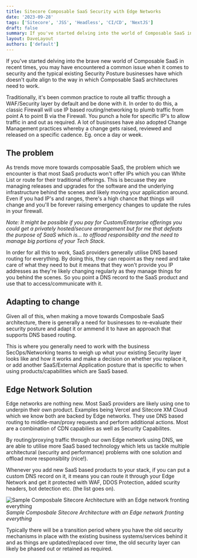 ```yaml
---
title: Sitecore Composable SaaS Security with Edge Networks
date: '2023-09-28'
tags: ['Sitecore', 'JSS', 'Headless', 'CI/CD', 'NextJS']
draft: false
summary: If you've started delving into the world of Composable SaaS in recent times, you may have encountered a common issue when it comes to security and the typical existing Security Posture businesses have which doesn't quite align to the way in which Composable SaaS architectures need to work.
layout: DaveLayout
authors: ['default']
---
```

If you've started delving into the brave new world of Composable SaaS in recent times, you may have encountered a common issue when it comes to security and the typical existing Security Posture businesses have which doesn't quite align to the way in which Composable SaaS architectures need to work.

Traditionally, it's been common practice to route all traffic through a WAF/Security layer by default and be done with it. In order to do this, a classic Firewall will use IP based routing/networking to plumb traffic from point A to point B via the Firewall. You punch a hole for specific IP's to allow traffic in and out as required. A lot of businsses have also adopted Change Management practices whereby a change gets raised, reviewed and released on a specific cadence. Eg. once a day or week.

## The problem

As trends move more towards composable SaaS, the problem which we encounter is that most SaaS products won't offer IPs which you can White List or route for their traditional offerings. This is becuase they are managing releases and upgrades for the software and the underlying infrastructure behind the scenes and likely moving your application around. Even if you had IP's and ranges, there's a high chance that things will change and you'll be forever raising emergency changes to update the rules in your firewall.

<i>Note: It might be possible if you pay for Custom/Enterprise offerings you could get a privately hosted/secure arrangement but for me that defeats the purpose of SaaS which is... to offload responsiblity and the need to manage big portions of your Tech Stack.</i>

In order for all this to work, SaaS providers generally utilise DNS based routing for everything. By doing this, they can repoint as they need and take care of what they need to but it means that they won't provide you IP addresses as they're likely changing regularly as they manage things for you behind the scenes. So you point a DNS record to the SaaS product and use that to access/communicate with it.

## Adapting to change

Given all of this, when making a move towards Composbale SaaS architecture, there is generally a need for businesses to re-evaluate their security posture and adapt it or ammend it to have an approach that supports DNS based routing.

This is where you generally need to work with the business SecOps/Networking teams to weigh up what your existing Security layer looks like and how it works and make a decision on whether you replace it, or add another SaaS/External Application posture that is specific to when using products/capabilities which are SaaS based.

## Edge Network Solution

Edge networks are nothing new. Most SaaS providers are likely using one to underpin their own product. Examples being Vercel and Sitecore XM Cloud which we know both are backed by Edge networks. They use DNS based routing to middle-man/proxy requests and perform additional actions. Most are a combination of CDN capabilies as well as Security Capabilites.

By routing/proxying traffic through our own Edge network using DNS, we are able to utilise more SaaS based technology which lets us tackle multiple architectural (security and performance) problems with one solution and offload more responsiblity (nice!).

Whenever you add new SaaS based products to your stack, if you can put a custom DNS record on it, it means you can route it through your Edge Network and get it protected with WAF, DDOS Protection, added scurity headers, bot detection etc. (the list goes on).

![Sample Composbale Sitecore Architecture with an Edge network fronting everything](/static/images/posts/2023/securing-a-saas-solution-with-edge-networks/image.png "Sample Composbale Sitecore Architecture with an Edge network fronting everything")
<i>Sample Composbale Sitecore Architecture with an Edge network fronting everything</i>

Typically there will be a transition period where you have the old security mechanisms in place with the existing business systems/services behind it and as things are updated/replaced over time, the old security layer can likely be phased out or retained as required.